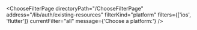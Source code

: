 

<ChooseFilterPage
  directoryPath="/ChooseFilterPage"
  address="/lib/auth/existing-resources"
  filterKind="platform"
  filters={['ios', 'flutter']}
  currentFilter="all"
  message={'Choose a platform:'}
/>
